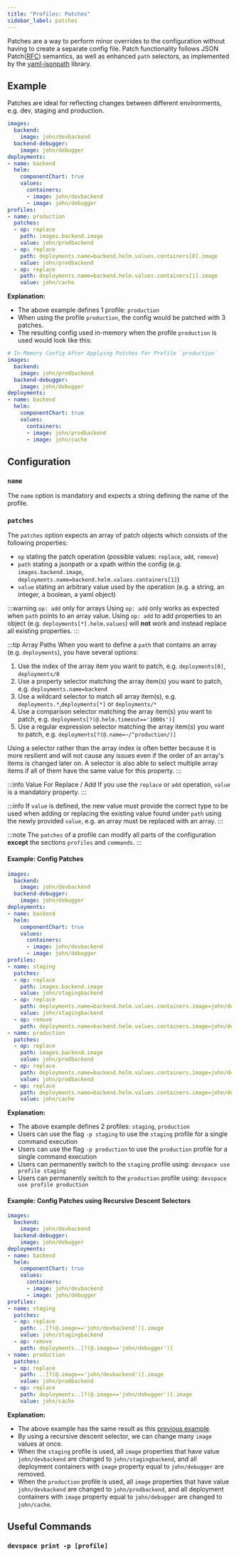 ```yaml
---
title: "Profiles: Patches"
sidebar_label: patches
---
```



Patches are a way to perform minor overrides to the configuration without having to create a separate config file. Patch functionality follows JSON Patch([RFC](https://tools.ietf.org/html/rfc6902)) semantics, as well as enhanced `path` selectors, as implemented by the [yaml-jsonpath](https://github.com/vmware-labs/yaml-jsonpath) library.

## Example
Patches are ideal for reflecting changes between different environments, e.g. dev, staging and production.
```yaml {15-26}
images:
  backend:
    image: john/devbackend
  backend-debugger:
    image: john/debugger
deployments:
- name: backend
  helm:
    componentChart: true
    values:
      containers:
      - image: john/devbackend
      - image: john/debugger
profiles:
- name: production
  patches:
  - op: replace
    path: images.backend.image
    value: john/prodbackend
  - op: replace
    path: deployments.name=backend.helm.values.containers[0].image
    value: john/prodbackend
  - op: replace
    path: deployments.name=backend.helm.values.containers[1].image
    value: john/cache
```
**Explanation:**  
- The above example defines 1 profile: `production`
- When using the profile `production`, the config would be patched with 3 patches.
- The resulting config used in-memory when the profile `production` is used would look like this:

```yaml
# In-Memory Config After Applying Patches For Profile `production`
images:
  backend:
    image: john/prodbackend
  backend-debugger:
    image: john/debugger
deployments:
- name: backend
  helm:
    componentChart: true
    values:
      containers:
      - image: john/prodbackend
      - image: john/cache
```

## Configuration

### `name`
The `name` option is mandatory and expects a string defining the name of the profile.

### `patches`
The `patches` option expects an array of patch objects which consists of the following properties:
- `op` stating the patch operation (possible values: `replace`, `add`, `remove`)
- `path` stating a jsonpath or a xpath within the config (e.g. `images.backend.image`, `deployments.name=backend.helm.values.containers[1]`)
- `value` stating an arbitrary value used by the operation (e.g. a string, an integer, a boolean, a yaml object)

:::warning `op: add` only for arrays
Using `op: add` only works as expected when `path` points to an array value. Using `op: add` to add properties to an object (e.g. `deployments[*].helm.values`) will **not** work and instead replace all existing properties.
:::

:::tip Array Paths
When you want to define a `path` that contains an array (e.g. `deployments`), you have several options:

1. Use the index of the array item you want to patch, e.g. `deployments[0]`, `deployments/0`
2. Use a property selector matching the array item(s) you want to patch, e.g. `deployments.name=backend`
3. Use a wildcard selector to match all array item(s), e.g. `deployments.*`,`deployments[*]` or `deployments/*`
4. Use a comparison selector matching the array item(s) you want to patch, e.g. `deployments[?(@.helm.timeout=='1000s')]`
5. Use a regular expression selector matching the array item(s) you want to patch, e.g. `deployments[?(@.name=~/^production/)]`

Using a selector rather than the array index is often better because it is more resilient and will not cause any issues even if the order of an array's items is changed later on. A selector is also able to select multiple array items if all of them have the same value for this property.
:::

:::info Value For Replace / Add
If you use the `replace` or `add` operation, `value` is a mandatory property.
:::

:::info
If `value` is defined, the new value must provide the correct type to be used when adding or replacing the existing value found under `path` using the newly provided `value`, e.g. an array must be replaced with an array.
:::

:::note
The `patches` of a profile can modify all parts of the configuration **except** the sections `profiles` and `commands`.
:::

#### Example: Config Patches
```yaml {15-38}
images:
  backend:
    image: john/devbackend
  backend-debugger:
    image: john/debugger
deployments:
- name: backend
  helm:
    componentChart: true
    values:
      containers:
      - image: john/devbackend
      - image: john/debugger
profiles:
- name: staging
  patches:
  - op: replace
    path: images.backend.image
    value: john/stagingbackend
  - op: replace
    path: deployments.name=backend.helm.values.containers.image=john/devbackend.image
    value: john/stagingbackend
  - op: remove
    path: deployments.name=backend.helm.values.containers.image=john/debugger
- name: production
  patches:
  - op: replace
    path: images.backend.image
    value: john/prodbackend
  - op: replace
    path: deployments.name=backend.helm.values.containers.image=john/devbackend.image
    value: john/prodbackend
  - op: replace
    path: deployments.name=backend.helm.values.containers.image=john/debugger.image
    value: john/cache
```
**Explanation:**  
- The above example defines 2 profiles: `staging`, `production`
- Users can use the flag `-p staging` to use the `staging` profile for a single command execution
- Users can use the flag `-p production` to use the `production` profile for a single command execution
- Users can permanently switch to the `staging` profile using: `devspace use profile staging`
- Users can permanently switch to the `production` profile using: `devspace use profile production`

#### Example: Config Patches using Recursive Descent Selectors
```yaml {18,21,25,28}
images:
  backend:
    image: john/devbackend
  backend-debugger:
    image: john/debugger
deployments:
- name: backend
  helm:
    componentChart: true
    values:
      containers:
      - image: john/devbackend
      - image: john/debugger
profiles:
- name: staging
  patches:
  - op: replace
    path: ..[?(@.image=='john/devbackend')].image
    value: john/stagingbackend
  - op: remove
    path: deployments..[?(@.image=='john/debugger')]
- name: production
  patches:
  - op: replace
    path: ..[?(@.image=='john/devbackend')].image
    value: john/prodbackend
  - op: replace
    path: deployments..[?(@.image=='john/debugger')].image
    value: john/cache
```
**Explanation:**  
- The above example has the same result as this [previous example](#example-config-patches).
- By using a recursive descent selector, we can change many `image` values at once.
- When the `staging` profile is used, all `image` properties that have value `john/devbackend` are changed to `john/stagingbackend`, and all deployment containers with `image` property equal to `john/debugger` are removed.
- When the `production` profile is used, all `image` properties that have value `john/devbackend` are changed to `john/prodbackend`, and all deployment containers with `image` property equal to `john/debugger` are changed to `john/cache`.

## Useful Commands

### `devspace print -p [profile]`

<FragmentInfoPrintConfig/>
